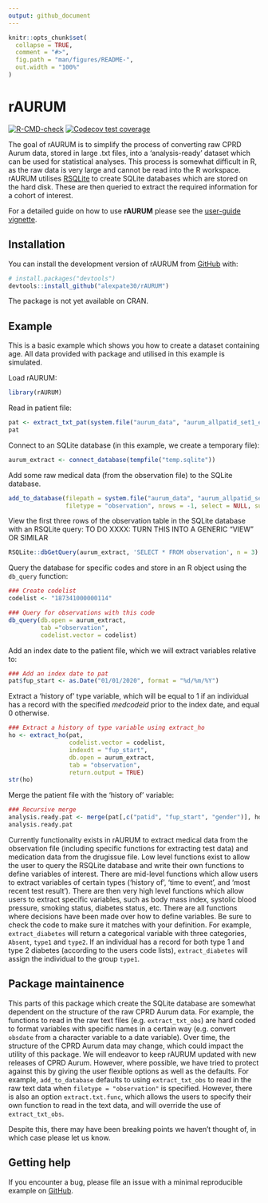 ```yaml
---
output: github_document
---
```


<!-- README.md is generated from README.Rmd. Please edit that file -->

```r
knitr::opts_chunk$set(
  collapse = TRUE,
  comment = "#>",
  fig.path = "man/figures/README-",
  out.width = "100%"
)
```

# rAURUM

<!-- badges: start -->
[![R-CMD-check](https://github.com/alexpate30/rAURUM/actions/workflows/R-CMD-check.yaml/badge.svg)](https://github.com/alexpate30/rAURUM/actions/workflows/R-CMD-check.yaml)
[![Codecov test coverage](https://codecov.io/gh/alexpate30/rAURUM/branch/main/graph/badge.svg)](https://app.codecov.io/gh/alexpate30/rAURUM?branch=main)
<!-- badges: end -->

The goal of rAURUM is to simplify the process of converting raw CPRD Aurum data, stored in large .txt files, into a 'analysis-ready' dataset which can be used for statistical analyses. This process is somewhat difficult in R, as the raw data is very large and cannot be read into the R workspace. rAURUM utilises [RSQLite](https://cran.r-project.org/web/packages/RSQLite/index.html) to create SQLite databases which are stored on the hard disk. These are then queried to extract the required information for a cohort of interest.

For a detailed guide on how to use **rAURUM** please see the [user-guide vignette](https://alexpate30.github.io/rAURUM/articles/user-guide.html).

## Installation

You can install the development version of rAURUM from [GitHub](https://github.com/alexpate30/rAURUM) with:

```r
# install.packages("devtools")
devtools::install_github("alexpate30/rAURUM")
```

The package is not yet available on CRAN.

## Example

This is a basic example which shows you how to create a dataset containing age. All data provided with package and utilised in this example is simulated.

Load rAURUM:

```r
library(rAURUM)
```

Read in patient file:

```r
pat <- extract_txt_pat(system.file("aurum_data", "aurum_allpatid_set1_extract_patient_001.txt", package = "rAURUM"))
pat
```

Connect to an SQLite database (in this example, we create a temporary file):

```r
aurum_extract <- connect_database(tempfile("temp.sqlite"))
```

Add some raw medical data (from the observation file) to the SQLite database.

```r
add_to_database(filepath = system.file("aurum_data", "aurum_allpatid_set1_extract_observation_001.txt", package = "rAURUM"), 
                filetype = "observation", nrows = -1, select = NULL, subset.patids = c(1,3,4,6), use.set = FALSE, db = aurum_extract, overwrite = TRUE)
```
          
View the first three rows of the observation table in the SQLite database with an RSQLite query:
TO DO XXXX: TURN THIS INTO A GENERIC "VIEW" OR SIMILAR

```r
RSQLite::dbGetQuery(aurum_extract, 'SELECT * FROM observation', n = 3)
```

Query the database for specific codes and store in an R object using the `db_query` function:

```r
### Create codelist
codelist <- "187341000000114"

### Query for observations with this code
db_query(db.open = aurum_extract,
         tab ="observation",
         codelist.vector = codelist)
```

Add an index date to the patient file, which we will extract variables relative to:

```r
### Add an index date to pat
pat$fup_start <- as.Date("01/01/2020", format = "%d/%m/%Y")
```

Extract a 'history of' type variable, which will be equal to 1 if an individual has a record with the specified *medcodeid* prior to the index date, and equal 0 otherwise.

```r
### Extract a history of type variable using extract_ho
ho <- extract_ho(pat, 
                 codelist.vector = codelist, 
                 indexdt = "fup_start", 
                 db.open = aurum_extract, 
                 tab = "observation",
                 return.output = TRUE)
str(ho)
```
Merge the patient file with the 'history of' variable:

```r
### Recursive merge
analysis.ready.pat <- merge(pat[,c("patid", "fup_start", "gender")], ho, by.x = "patid", by.y = "patid", all.x = TRUE) 
analysis.ready.pat
```

Currently functionality exists in rAURUM to extract medical data from the observation file (including specific functions for extracting test data) and medication data from the drugissue file. Low level functions exist to allow the user to query the RSQLite database and write their own functions to define variables of interest. There are mid-level functions which allow users to extract variables of certain types ('history of', 'time to event', and 'most recent test result'). There are then very high level functions which allow users to extract specific variables, such as body mass index, systolic blood pressure, smoking status, diabetes status, etc. There are all functions where decisions have been made over how to define variables. Be sure to check the code to make sure it matches with your definition. For example, `extract_diabetes` will return a categorical variable with three categories, `Absent`, `type1` and `type2`. If an individual has a record for both type 1 and type 2 diabetes (according to the users code lists), `extract_diabetes` will assign the individual to the group `type1`.

## Package maintainence

This parts of this package which create the SQLite database are somewhat dependent on the structure of the raw CPRD Aurum data. For example, the functions to read in the raw text files (e.g. `extract_txt_obs`) are hard coded to format variables with specific names in a certain way (e.g. convert `obsdate` from a character variable to a date variable). Over time, the structure of the CPRD Aurum data may change, which could impact the utility of this package. We will endeavor to keep rAURUM updated with new releases of CPRD Aurum. However, where possible, we have tried to protect against this by giving the user flexible options as well as the defaults. For example, `add_to_database` defaults to using `extract_txt_obs` to read in the raw text data when `filetype = "observation"` is specified. However, there is also an option `extract.txt.func`, which allows the users to specify their own function to read in the text data, and will override the use of `extract_txt_obs`.

Despite this, there may have been breaking points we haven't thought of, in which case please let us know.

## Getting help

If you encounter a bug, please file an issue with a minimal reproducible example on [GitHub](https://github.com/alexpate30/rAURUM).
